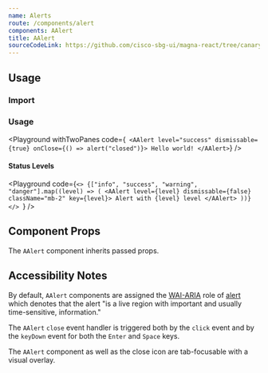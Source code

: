 ```yaml
---
name: Alerts
route: /components/alert
components: AAlert
title: AAlert
sourceCodeLink: https://github.com/cisco-sbg-ui/magna-react/tree/canary/framework/components/AAlert
---
```


## Usage

### Import

<ComponentImport components="AAlert" />

### Usage

<Playground
  withTwoPanes
  code={`
  <AAlert
    level="success"
    dismissable={true}
    onClose={() => alert("closed")}>
  Hello world!
</AAlert>`}
/>

#### Status Levels

<Playground
  code={`<>
  {["info", "success", "warning", "danger"].map((level) => (
    <AAlert level={level} dismissable={false} className="mb-2" key={level}>
      Alert with {level} level
    </AAlert>
  ))}
</>
`}
/>

## Component Props

The `AAlert` component inherits passed props.

<Props of="AAlert" />

## Accessibility Notes

By default, `AAlert` components are assigned the [WAI-ARIA](https://www.w3.org/WAI/standards-guidelines/aria/) role of [alert](https://www.w3.org/TR/wai-aria/#alert) which denotes that the alert "is a live region with important and usually time-sensitive, information."

The `AAlert` `close` event handler is triggered both by the `click` event and by the `keyDown` event for both the `Enter` and `Space` keys.

The `AAlert` component as well as the close icon are tab-focusable with a visual overlay.
